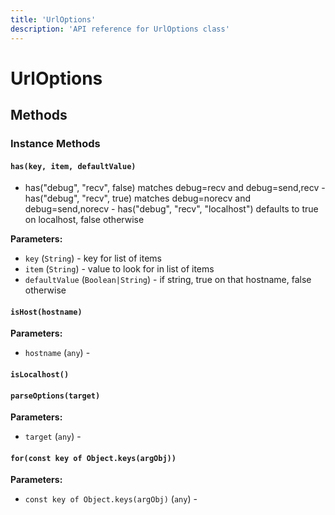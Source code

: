 ```yaml
---
title: 'UrlOptions'
description: 'API reference for UrlOptions class'
---
```


# UrlOptions

## Methods

### Instance Methods

#### `has(key, item, defaultValue)`

- has("debug", "recv", false) matches debug=recv and debug=send,recv - has("debug", "recv", true) matches debug=norecv and debug=send,norecv - has("debug", "recv", "localhost") defaults to true on localhost, false otherwise

**Parameters:**

- `key` (`String`) - key for list of items
- `item` (`String`) - value to look for in list of items
- `defaultValue` (`Boolean|String`) - if string, true on that hostname, false otherwise

#### `isHost(hostname)`

**Parameters:**

- `hostname` (`any`) - 

#### `isLocalhost()`

#### `parseOptions(target)`

**Parameters:**

- `target` (`any`) - 

#### `for(const key of Object.keys(argObj))`

**Parameters:**

- `const key of Object.keys(argObj)` (`any`) - 
